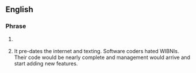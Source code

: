 ==English==

===Phrase===
{{en-phrase}}

# {{lb|en|internet slang|text messaging}} {{abbreviation of|en|[[wouldn't]] [[it]] [[be]] [[nice]] [[if]]}}
# It pre-dates the internet and texting. Software coders hated WIBNIs. Their code would be nearly complete and management would arrive and start adding new features.